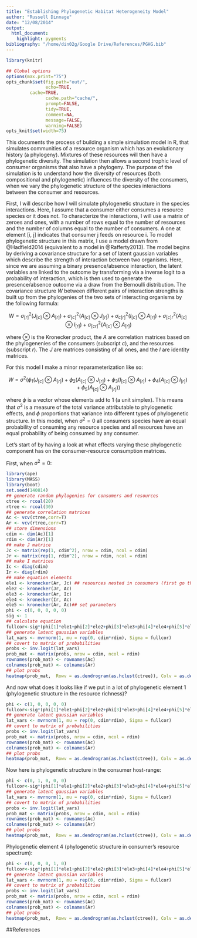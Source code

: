 ```yaml
---
title: "Establishing Phylogenetic Habitat Heterogeneity Model"
author: "Russell Dinnage"
date: "12/08/2014"
output: 
  html_document:
    highlight: pygments
bibliography: "/home/din02g/Google Drive/References/PGHG.bib"
---
```


```r
library(knitr)

## Global options
options(max.print="75")
opts_chunk$set(fig.path="out/",
               echo=TRUE,
         cache=TRUE,
               cache.path="cache/",
               prompt=FALSE,
               tidy=TRUE,
               comment=NA,
               message=FALSE,
               warning=FALSE)
opts_knit$set(width=75)
```

This documents the process of building a simple simulation model in R, that simulates communities of a resource organism which has an evolutionary history (a phylogeny). Mixtures of these resources will then have a phylogenetic diversity. The simulation then allows a second trophic level of consumer organisms that also have a phylogeny. The purpose of the simulation is to understand how the diversity of resources (both compositional and phylogenetic) influences the diversity of the consumers, when we vary the phylogenetic structure of the species interactions between the consumer and resources. 

First, I will describe how I will simulate phylogenetic structure in the species interactions. Here, I assume that a consumer either consumes a resource species or it does not. To characterize the interactions, I will use a matrix of zeroes and ones, with a number of rows equal to the number of resources and the number of columns equal to the number of consumers. A one at element [i, j] indicates that consumer j feeds on resource i. To model phylogenetic structure in this matrix, I use a model drawn from @Hadfield2014 (equivalent to a model in @Rafferty2013). The model begins by deriving a covariance structure for a set of latent gaussian variables which describe the strength of interaction between two organisms. Here, since we are assuming a binary presence/absence interaction, the latent variables are linked to the outcome by transforming via a inverse logit to a probability of interaction, which is then used to generate the presence/absence outcome via a draw from the Bernoulli distribution. The covariance structure $W$ between different pairs of interaction strengths is built up from the phylogenies of the two sets of interacting organisms by the following formula:

$$ W = \sigma ^{2}_{[r]} \left (J_{[c]}\otimes A_{[r]}   \right ) + 
\sigma ^{2}_{[c]} \left (A_{[c]}\otimes J_{[r]}   \right ) +
\sigma ^{2}_{c[r]} \left (I_{[c]}\otimes A_{[r]}   \right ) +
\sigma ^{2}_{[c]r} \left (A_{[c]}\otimes I_{[r]}   \right ) +
\sigma ^{2}_{[cr]} \left (A_{[c]}\otimes A_{[r]}   \right ) $$

where $\otimes$ is the Kronecker product, the $A$ are correlation matrices based on the phylogenenies of the consumers (subscript $c$), and the resources (subscript $r$). The $J$ are matrices consisting of all ones, and the $I$ are identity matrices.

For this model I make a minor reparameterization like so:

$$ W = \sigma ^{2} \left (\phi_{1}\left (J_{[c]}\otimes A_{[r]}   \right ) + 
\phi_{2} \left (A_{[c]}\otimes J_{[r]}   \right ) +
\phi_{3} \left (I_{[c]}\otimes A_{[r]}   \right ) +
\phi_{4} \left (A_{[c]}\otimes I_{[r]}   \right ) +
\phi_{5} \left (A_{[c]}\otimes A_{[r]}   \right ) \right ) $$

where $\phi$ is a vector whose elements add to 1 (a unit simplex). This means that $\sigma ^{2}$ is a measure of the total variance attributable to phylogenetic effects, and $\phi$ proportions that variance into different types of phylogenetic structure. In this model, when $\sigma ^{2} = 0$ all consumers species have an equal probability of consuming any resource species and all resources have an equal probability of being consumed by any consumer.

Let's start of by having a look at what effects varying these phylogenetic component has on the consumer-resource consumption matrices.

First, when $\sigma ^{2} = 0$:

```r
library(ape)
library(MASS)
library(boot)
set.seed(140814)
## generate random phylogenies for consumers and resources
ctree <- rcoal(20)
rtree <- rcoal(30)
## generate correlation matrices
Ac <- vcv(ctree,corr=T)
Ar <- vcv(rtree,corr=T)
## store dimensions
cdim <- dim(Ac)[1]
rdim <- dim(Ar)[1]
## make J matrice
Jc <- matrix(rep(1, cdim^2), nrow = cdim, ncol = cdim)
Jr <- matrix(rep(1, rdim^2), nrow = rdim, ncol = rdim)
## make I matrices
Ic <- diag(cdim)
Ir <- diag(rdim)
## make equation elements
ele1 <- kronecker(Ar, Jc) ## resources nested in consumers (first go through all hosts for parasite 1, then all hosts for parasite 2, etc.)
ele2 <- kronecker(Jr, Ac)
ele3 <- kronecker(Ar, Ic)
ele4 <- kronecker(Ir, Ac)
ele5 <- kronecker(Ar, Ac)## set parameters
phi <- c(0, 0, 0, 0, 0)
sig <- 1
## calculate equation
fullcor<-sig*(phi[1]*ele1+phi[2]*ele2+phi[3]*ele3+phi[4]*ele4+phi[5]*ele5)
## generate latent gaussian variables
lat_vars <- mvrnorm(1, mu = rep(0, cdim*rdim), Sigma = fullcor)
## covert to matrix of probabilities
probs <- inv.logit(lat_vars)
prob_mat <- matrix(probs, nrow = cdim, ncol = rdim)
rownames(prob_mat) <- rownames(Ac)
colnames(prob_mat) <- colnames(Ar)
## plot probs
heatmap(prob_mat,  Rowv = as.dendrogram(as.hclust(ctree)), Colv = as.dendrogram(as.hclust(rtree)), labRow = ctree$tip.label, labCol = rtree$tip.label, scale="none", margins = c(5, 6), font.axis = 3, col = rev(grey(seq(0, 1, length = max(prob_mat)))), cexRow = 1, cexCol = 1) 
```

And now what does it looks like if we put in a lot of phylogenetic element 1 (phylogenetic structure in the resource richness)?

```r
phi <- c(1, 0, 0, 0, 0)
fullcor<-sig*(phi[1]*ele1+phi[2]*ele2+phi[3]*ele3+phi[4]*ele4+phi[5]*ele5)
## generate latent gaussian variables
lat_vars <- mvrnorm(1, mu = rep(0, cdim*rdim), Sigma = fullcor)
## covert to matrix of probabilities
probs <- inv.logit(lat_vars)
prob_mat <- matrix(probs, nrow = cdim, ncol = rdim)
rownames(prob_mat) <- rownames(Ac)
colnames(prob_mat) <- colnames(Ar)
## plot probs
heatmap(prob_mat,  Rowv = as.dendrogram(as.hclust(ctree)), Colv = as.dendrogram(as.hclust(rtree)), labRow = ctree$tip.label, labCol = rtree$tip.label, scale="none", margins = c(5, 6), font.axis = 3, cexRow = 1, cexCol = 1, col = rev(grey(seq(0, 1, length = 50)))) 
```

Now here is phylogenetic structure in the consumer host-range:

```r
phi <- c(0, 1, 0, 0, 0)
fullcor<-sig*(phi[1]*ele1+phi[2]*ele2+phi[3]*ele3+phi[4]*ele4+phi[5]*ele5)
## generate latent gaussian variables
lat_vars <- mvrnorm(1, mu = rep(0, cdim*rdim), Sigma = fullcor)
## covert to matrix of probabilities
probs <- inv.logit(lat_vars)
prob_mat <- matrix(probs, nrow = cdim, ncol = rdim)
rownames(prob_mat) <- rownames(Ac)
colnames(prob_mat) <- colnames(Ar)
## plot probs
heatmap(prob_mat,  Rowv = as.dendrogram(as.hclust(ctree)), Colv = as.dendrogram(as.hclust(rtree)), labRow = ctree$tip.label, labCol = rtree$tip.label, scale="none", margins = c(5, 6), font.axis = 3, cexRow = 1, cexCol = 1, col = rev(grey(seq(0, 1, length = 50)))) 
```

Phylogenetic element 4 (phylogenetic structure in consumer's resource spectrum):

```r
phi <- c(0, 0, 0, 1, 0)
fullcor<-sig*(phi[1]*ele1+phi[2]*ele2+phi[3]*ele3+phi[4]*ele4+phi[5]*ele5)
## generate latent gaussian variables
lat_vars <- mvrnorm(1, mu = rep(0, cdim*rdim), Sigma = fullcor)
## covert to matrix of probabilities
probs <- inv.logit(lat_vars)
prob_mat <- matrix(probs, nrow = cdim, ncol = rdim)
rownames(prob_mat) <- rownames(Ac)
colnames(prob_mat) <- colnames(Ar)
## plot probs
heatmap(prob_mat,  Rowv = as.dendrogram(as.hclust(ctree)), Colv = as.dendrogram(as.hclust(rtree)), labRow = ctree$tip.label, labCol = rtree$tip.label, scale="none", margins = c(5, 6), font.axis = 3, cexRow = 1, cexCol = 1, col = rev(grey(seq(0, 1, length = 50)))) 
```

##References
